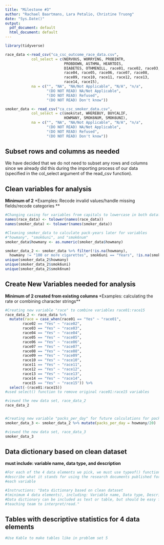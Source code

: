 ```yaml
---
title: "Milestone #3"
author: "Rachael Baartmans, Lara Petalio, Christine Truong"
date: "Sys.Date()"
output:
  pdf_document: default
  html_document: default
---
```

```r
library(tidyverse)

race_data <-read_csv("ca_csc_outcome_race_data.csv",
            col_select = c(NERVOUS, WORRYING, PROBINTR,
                           PROBDOWN, ASTHMA, HEARTDIS,
                           DIABETES, OTHMENILL, race01, race02, race03,
                           race04, race05, race06, race07, race08,
                           race09, race10, race11, race12, race13,
                           race14, race15),
            na = c("", "NA", "NA/Not Applicable", "N/A", "n/a",
                   "(DO NOT READ) NA/Not Applicable",
                   "(DO NOT READ) Refused",
                   "(DO NOT READ) Don't know"))

smoker_data <- read_csv("ca_csc_smoker_data.csv",
            col_select = c(smokstat, WHEREBUY, BUYCALIF,
                           HOWMANY, SMOK6NUM, SMOK6UNI),
            na = c("", "NA", "NA/Not Applicable", "N/A", "n/a",
                   "(DO NOT READ) NA/Not Applicable",
                   "(DO NOT READ) Refused",
                   "(DO NOT READ) Don't know"))
```
\newpage

## Subset rows and columns as needed 
We have decided that we do not need to subset any rows and columns since we already did this during the importing process of our data (specified in the col_select argument of the read_csv function).

\newpage

## Clean variables for analysis 
**Minimum of 2**
\newline **Examples: Recode invalid values/handle missing fields/recode categories **

```r

#Changing casing for variables from capitals to lowercase in both dataframes
names(race_data) <- tolower(names(race_data))
names(smoker_data) <- tolower(names(smoker_data))

#Cleaning smoker_data to calculate pack-years later for variables
#"howmany", "smok6uni", and "smok6num"
smoker_data$howmany <- as.numeric(smoker_data$howmany)

smoker_data_2 <- smoker_data %>% filter(!is.na(howmany),
  howmany != "100 or more cigarettes", smok6uni == "Years", !is.na(smok6num))
unique(smoker_data_2$howmany)
unique(smoker_data_2$smok6uni)
unique(smoker_data_2$smok6num)

```

\newpage

## Create New Variables needed for analysis
**Minimum of 2 created from existing columns **
\newline**Examples: calculating the rate or combining character strings**

```r
#Creating new variable "race" to combine variables race01:race15
race_data_2 <- race_data %>%
  mutate(race = case_when(race01 == "Yes" ~ "race01",
        race02 == "Yes" ~ "race02",
        race03 == "Yes" ~ "race03",
        race04 == "Yes" ~ "race04",
        race05 == "Yes" ~ "race05",
        race06 == "Yes" ~ "race06",
        race07 == "Yes" ~ "race07",
        race08 == "Yes" ~ "race08",
        race09 == "Yes" ~ "race09",
        race10 == "Yes" ~ "race10",
        race11 == "Yes" ~ "race11",
        race12 == "Yes" ~ "race12",
        race13 == "Yes" ~ "race13",
        race14 == "Yes" ~ "race14",
        race15 == "Yes" ~ "race15")) %>%
  select(-(race01:race15))
#used select() function to remove original race01:race15 variables

#viewed the new data set, race_data_2
race_data_2


#Creating new variable "packs_per_day" for future calculations for pack-years
smoker_data_3 <- smoker_data_2 %>% mutate(packs_per_day = howmany/20)

#viewed the new data set, race_data_3
smoker_data_3

```
\newpage

## Data dictionary based on clean dataset 
**must include: variable name, data type, and description**
```r
#For each of the 4 data elements we pick, we must use typeof() function and
#describe what it stands for using the research documents published for
#each variable

#Instructions: "Data dictionary based on clean dataset
#(minimum 4 data elements), including: Variable name, Data type, Description.
#Data dictionary can be included as text or table, but should be easy for
#teaching team to interpret/read."
```

\newpage
## Tables with descriptive statistics for 4 data elements 
```r
#Use Kable to make tables like in problem set 5
```

